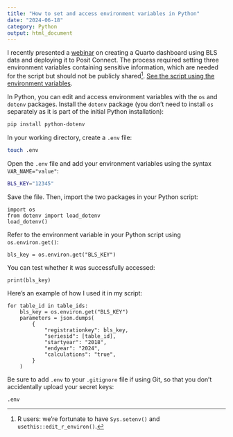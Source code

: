 ```yaml
---
title: "How to set and access environment variables in Python"
date: "2024-06-18"
category: Python
output: html_document
---
```


I recently presented a [webinar](https://www.youtube.com/watch?v=xnJuXOw7iu8) on creating a Quarto dashboard using BLS data and deploying it to Posit Connect. The process required setting three environment variables containing sensitive information, which are needed for the script but should not be publicly shared^[R users: we're fortunate to have `Sys.setenv()` and `usethis::edit_r_environ()`.]. [See the script using the environment variables](https://github.com/posit-marketing/inflation-explorer/blob/main/data-pull.qmd).

In Python, you can edit and access environment variables with the `os` and `dotenv` packages. Install the `dotenv` package (you don't need to install `os` separately as it is part of the initial Python installation):

```.bash
pip install python-dotenv
```

In your working directory, create a `.env` file:

```.bash
touch .env
```

Open the `.env` file and add your environment variables using the syntax `VAR_NAME="value"`:

```.bash
BLS_KEY="12345"
```

Save the file. Then, import the two packages in your Python script:

```.python
import os
from dotenv import load_dotenv
load_dotenv()
```

Refer to the environment variable in your Python script using `os.environ.get()`:

```.python
bls_key = os.environ.get("BLS_KEY")
```

You can test whether it was successfully accessed:

```.python
print(bls_key)
```

Here's an example of how I used it in my script:

```.python
for table_id in table_ids:
    bls_key = os.environ.get("BLS_KEY")
    parameters = json.dumps(
        {
            "registrationkey": bls_key,
            "seriesid": [table_id],
            "startyear": "2018",
            "endyear": "2024",
            "calculations": "true",
        }
    )
```

Be sure to add `.env` to your `.gitignore` file if using Git, so that you don't accidentally upload your secret keys:

```.bash
.env
```


